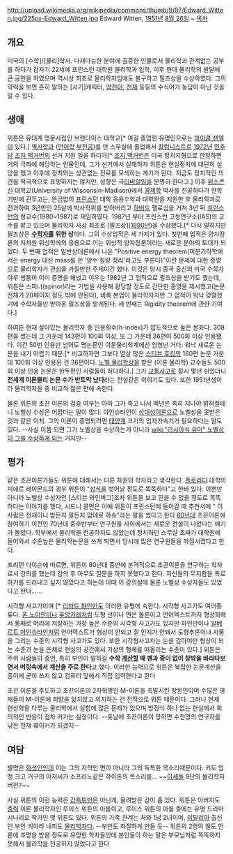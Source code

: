 http://upload.wikimedia.org/wikipedia/commons/thumb/9/97/Edward_Witten.jpg/225px-Edward_Witten.jpg
Edward Witten, [[1951년]] [[8월 26일]] ~
[[목차]]
== 개요 ==
미국의 [수학]/[물리]학자. 다재다능한 분야에 출중한 인물로서 물리학과 관계없는 공부를 하다가 갑자기 22세에 프린스턴 대학원 물리학과 입학, 이후 현대 물리학의 발달에 큰 공헌을 하였으며 역사상 최초로 물리학자임에도 불구하고 필즈상을 수상하였다. 그의 약력을 보면 흔히 말하는 [사기]캐릭터, [[엄친아]], [[천재]] 등등의 수식어가 농담이 아닌 것을 알 수 있다.

== 생애 ==

위튼은 유대계 명문사립인 브랜다이스 대학교[* 여길 졸업한 유명인으로는 [[마이클 샌델]]이 있다.] [[역사학]]과 ([[언어학]] [[부전공]])를 만 스무살에 졸업해서 [[칼럼니스트]]로 [[1972년]] [[민주당]] [[조지 맥거번]]의 선거 지원 일을 하다가[* [[조지 맥거번]]은 미국 정치지형으로 한정하면 거의 극좌에 해당하는 인물인데, 그가 선거에서 실패하자 위튼은 현실정치에 대단히 실망을 했고 이후에 정치와는 상관없는 진로를 모색하는 계기가 된다. 지금도 정치적인 의견을 적극적으로 표명하지는 않지만, 성향은 극[[리버럴]]임을 분명히 한다고.] 이후 [[위스콘신]] 대학교(University of Wisconsin–Madison)에서 [[경제학]] 박사를 전공하다가 한학기만에 관두고는, 뜬금없이 [[프린스턴]] 대학 응용수학과 대학원을 지원한 후 물리학과로 전과하여 3년만인 25살에 박사학위를 받아버리고 [[하버드]] 펠로십을 거쳐 3년 뒤 [[프린스턴]]의 정교수(1980~1987)로 재임하였다. 1987년 부터 프린스턴 고등연구소(IAS)의 교수를 맡고 있으며  물리학자 사상 최초로 [필즈상]([[1990년]])을 수상했다.[* 다시 말하지만 필즈상은 '''[[수학자]]를 위한 상'''이다. 그의 수상업적은 세 가지가 있다. 첫번째 업적은 양자장론의 저차원 위상학에의 응용으로 이는 위상적 양자장론이라는 새로운 분야의 토대가 되었다. 두 번째 업적은 일반상대론에서 나온 "Positive energy theorem(미분기하학에서는 energy 대신 mass를 쓴 '양수 질량 정리'라고도 부른다)"이란 문제에 대한 증명으로 물리학자가 관심을 가질만한 주제이긴 했다. 이것은 당시 중국 출신의 미국 수학자 야우 씽퉁이 이미 증명을 해냈고 야우는 1982년 그 업적으로 필즈상을 받기도 했는데, 위튼은 스피너(spinor)라는 기법을 사용해 황당할 정도로 간단한 증명을 제시했고(논문 전체가 20페이지 정도 밖에 안된다), 비록 본업이 물리학자지만 그 업적이 워낙 강렬했기에 수학자들만 받아온 필즈상을 받게된다. 세 번째는 Rigidity theorem에 관한 기여다.] 

하여튼 현재 살아있는 물리학자 중 인용횟수(h-index)가 압도적으로 높은 본좌다. 308편을 썼는데 그 가운데 143편이 100회 이상, 또 그 가운데 36편이 500회 이상 인용됐다. 이건 50번 인용만 넘어도 명논문인 이론물리학계에선 엄청난 거다. 워낙 새로운 논문을 내기 어렵기 때문.[* 비교하자면 그보다 열살 많은 [[스티븐 호킹]]의 160편 논문 가운데 100회 이상 인용된 건 36편이다. [[노벨 물리학상]]을 받은 (이론 물리학) 교수들도 500회 이상 인용 논문은 한두편인 사람들이 허다하다.] 그가 [[교통사고]]로 잠시 몇년 쉬었더니 '''전세계 이론물리 논문 수가 반토막 났다'''라는 전설같은 이야기도 있다. 또한 1951년생이라 물리학자들 중 비교적 젊은 편에 속한다. 

물론 위튼의 초끈 이론의 검증 여부는 아마 그가 죽고 나서 백년은 족히 지나야 밝혀질테니 노벨상 수상은 어렵다는 말이 많다. 아인슈타인이 [[상대성이론]]으로 노벨상을 못받은 것과 같은 이치. 그의 이론이 증명되려면 [[태양계]] 크기의 입자가속기가 필요하다는 말도 있다. --사실 이쯤 되면 그가 노벨상을 수상하는게 아니라 [[wiki:"러시아식 유머" 노벨상이 그를 수상하게 되는]] 거지만--

== 평가 ==

같은 초끈이론가들도 위튼에 대해서는 다른 차원의 학자라고 생각한다. [[플로리다]] 대학의 피에르 레이몬드의 경우 위튼이 "[[상식]]을 벗어날 정도로 똑똑하다"고 한바 있다. 이뿐만 아니라 노벨상 수상자인 [스티븐 와인버그]조차 위튼을 보고 믿을 수 없을 정도로 똑똑하다는 이야기를 했다, 시드니 콜먼은 아예 위튼이 프린스턴에 들어갈 때 추천서에 " 이 사람은 천재이니 받든지 말든지 맘데로 하슈"라는 말을 썼다고 한다 [[80년대]] 초끈이론에 참여하기 이전인 70년대 중후반부터 연구원들 사이에서는 새로운 전설이 나왔다는 얘기가 돌았다. 학부에서 물리학을 전공하지도 않았는데 정치하던 스무살 초짜가 대학원에 들어와서 수준높은 물리학논문을 쓰게 되면서 당시에 많은 연구원들을 좌절시켰다고 한다.

프리먼 다이슨에 따르면, 위튼이 80년대 중반에 본격적으로 초끈이론을 연구하는 학자로서 강의를 했는데 강의 후 아무도 질문을 하지 못했다고 한다. 자신들의 무지함을 폭로하기를 드러내고 싶지 않았다고 하는데 이때 이 강의실에 물론 노벨상 수상자들도 있었다고 한다......
 
시각형 사고가이며 [* [[리처드 파인만]]도 이러한 유형에 속한다. 시각형 사고가도 여러종류다. [[폰 노이만]]이나 [[푸앙카레]]처럼 도형 선이나 면은 물론이고 언어텍스트까지 형상화해서 통째로 머리에 저장하는 가장 높은 수준의 시각형 사고가도 있지만 파인만이나 [[알베르트 아인슈타인]]처럼 언어텍스트가 형상이 안되고 잘 인지가 안돼서 도형추론이나 사물을 그리는 수준의 시각형 사고가도 있다. 또한 시각형사고자는 눈을 감아야만 형상이 되는 수준과 눈을 뜬채로 현실의 공간에서 가상의 형체를 떠올리는 수준이 있다.] 위튼은 주위 사람들의 증언, 특히 부인이 말하길 '''수학 [[계산]]할 때 펜과 종이 없이 창밖을 바라다보면서 머릿속에서 계산을 주로 한다'''고 했다. 이러한 능력으로 위튼은 복잡한 논문계산을 종이에 굳이 쓰지 않고 컴퓨터 앞에서 직접 입력한다고 한다

초끈 이론을 주도하고 초끈이론의 2차혁명인 M-이론을 촉발시킨 장본인이며 수많은 영재들이 M-이론에 희망을 잃지않고 의지하는 건 전적으로 위튼 때문이다. 그러나 현재 현상학을 다루는 물리학에서 실험에 많은 문제가 있으며 방정식 하나 없는 현실에서 회의적인 반응이 점차 커가는 실정이다. --훗날에 초끈이론이 망하면 수천명의 연구자를 낚은 천재 훼이커가 되겠지--

== 여담 ==
별명은 [[화성인]]인데 이는 그의 지적인 면이 아니라 그의 독특한 목소리때문이다. 키도 엄청 크고 거구의 아저씨가 소프라노같은 하이톤의 목소리를... ~~[[이세돌]] 9단의 물리학자 버전?~~

사실 위튼의 이런 능력은 [[갑툭튀]]만은 아닌게, 물려받은 감이 좀 있다. 위튼은 아버지도 [[중력]] 이론 물리학자인 루이스 위튼의 아들이고, 루이스 위튼의 아들 중에는 유명 드라마 시나리오 작가인 맷 위튼도 있다. 위튼의 가족 관계는 처와 1남 2녀이며, [[이탈리아]] 출신인 부인 키아라 내피도 [[물리학자]]다. --부인도 좌절하게 만들 듯--
위튼의 2명의 딸도 언론에 조명을 받을 정도로 유망한 학자들인데 본인들이 하는 말은 부모님처럼 똑똑하지 못해서 물리학을 전공하지 않았다고 한다
